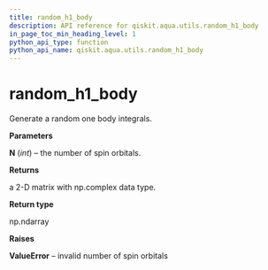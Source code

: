 ```yaml
---
title: random_h1_body
description: API reference for qiskit.aqua.utils.random_h1_body
in_page_toc_min_heading_level: 1
python_api_type: function
python_api_name: qiskit.aqua.utils.random_h1_body
---
```


# random\_h1\_body

<Function id="qiskit.aqua.utils.random_h1_body" isDedicatedPage={true} github="https://github.com/qiskit-community/qiskit-aqua/tree/stable/0.7/qiskit/aqua/utils/random_matrix_generator.py" signature="random_h1_body(N)">
  Generate a random one body integrals.

  **Parameters**

  **N** (*int*) – the number of spin orbitals.

  **Returns**

  a 2-D matrix with np.complex data type.

  **Return type**

  np.ndarray

  **Raises**

  **ValueError** – invalid number of spin orbitals
</Function>

